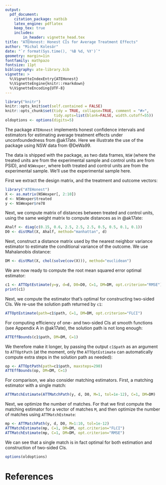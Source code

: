 ```yaml
---
output:
  pdf_document:
    citation_package: natbib
    latex_engine: pdflatex
    keep_tex: true
    includes:
        in_header: vignette_head.tex
title: "ATEHonest: Honest CIs for Average Treatment Effects"
author: "Michal Kolesár"
date: "`r format(Sys.time(), '%B %d, %Y')`"
geometry: margin=1in
fontfamily: mathpazo
fontsize: 11pt
bibliography: ate-library.bib
vignette: >
  %\VignetteIndexEntry{ATEHonest}
  %\VignetteEngine{knitr::rmarkdown}
  %\VignetteEncoding{UTF-8}
---
```


```r
library("knitr")
knitr::opts_knit$set(self.contained = FALSE)
knitr::opts_chunk$set(tidy = TRUE, collapse=TRUE, comment = "#>",
                      tidy.opts=list(blank=FALSE, width.cutoff=55))
oldoptions <- options(digits=5)
```

The package `ATEHonest` implements honest confidence intervals and estimators
for estimating average treatment effects under unconfoundedness from @ak17ate.
Here we illustrate the use of the package using NSW data from @DeWa99.

The data is shipped with the package, as two data frames, `NSW` (where the
treated units are from the experimental sample and control units are from PSID),
and `NSWexper`, where both treated and control units are from the experimental
sample. We'll use the experimental sample here.

First we extract the design matrix, and the treatment and outcome vectors:

```r
library("ATEHonest")
X <- as.matrix(NSWexper[, 2:10])
d <- NSWexper$treated
y <- NSWexper$re78
```

Next, we compute matrix of distances between treated and control units, using
the same weight matrix to compute distances as in @ak17ate:
```r
Ahalf <- diag(c(0.15, 0.6, 2.5, 2.5, 2.5, 0.5, 0.5, 0.1, 0.1))
D0 <- distMat(X, Ahalf, method="manhattan", d)
```

Next, construct a distance matrix used by the nearest neighbor variance
estimator to estimate the conditional variance of the outcome. We use
Mahalanobis distance:

```r
DM <- distMat(X, chol(solve(cov(X))), method="euclidean")
```

We are now ready to compute the root mean squared error optimal estimator:

```r
c1 <- ATTOptEstimate(y=y, d=d, D0=D0, C=1, DM=DM, opt.criterion="RMSE")
print(c1)
```

Next, we compute the estimator that's optimal for constructing two-sided CIs. We
re-use the solution path returned by `c1`:
```r
ATTOptEstimate(path=c1$path, C=1, DM=DM, opt.criterion="FLCI")
```

For computing efficiency of one- and two-sided CIs at smooth functions (see
Appendix A in @ak17ate), the solution path is not long enough:

```r
ATTEffBounds(c1$path, DM=DM, C=1)
```

We therefore make it longer, by passing the output `c1$path` as an argument to
`ATTOptPath` (at the moment, only the `ATTOptEstimate` can automatically compute
extra steps in the solution path as needed):

```r
op <- ATTOptPath(path=c1$path, maxsteps=290)
ATTEffBounds(op, DM=DM, C=1)
```

For comparison, we also consider matching estimators. First, a matching
estimator with a single match:
```r
ATTMatchEstimate(ATTMatchPath(y, d, D0, M=1, tol=1e-12), C=1, DM=DM)
```

Next, we optimize the number of matches. For that we first compute the matching
estimator for a vector of matches `M`, and then optimize the number of matches
using `ATTMatchEstmate`:
```r
mp <- ATTMatchPath(y, d, D0, M=1:10, tol=1e-12)
ATTMatchEstimate(mp, C=1, DM=DM, opt.criterion="FLCI")
ATTMatchEstimate(mp, C=1, DM=DM, opt.criterion="RMSE")
```

We can see that a single match is in fact optimal for both estimation and
construction of two-sided CIs.

```r
options(oldoptions)
```

# References
